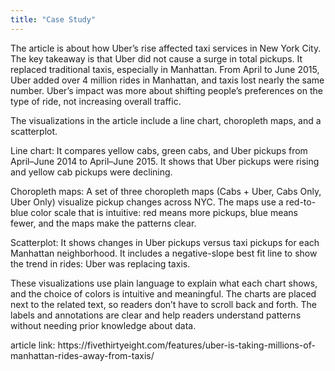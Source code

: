```yaml
---
title: "Case Study"
---
```


The article is about how Uber's rise affected taxi services in New York City. The key takeaway is that Uber did not cause a surge in total pickups. It replaced traditional taxis, especially in Manhattan. From April to June 2015, Uber added over 4 million rides in Manhattan, and taxis lost nearly the same number. Uber's impact was more about shifting people's preferences on the type of ride, not increasing overall traffic.

The visualizations in the article include a line chart, choropleth maps, and a scatterplot.

Line chart: It compares yellow cabs, green cabs, and Uber pickups from April–June 2014 to April–June 2015. It shows that Uber pickups were rising and yellow cab pickups were declining.

Choropleth maps: A set of three choropleth maps (Cabs + Uber, Cabs Only, Uber Only) visualize pickup changes across NYC. The maps use a red-to-blue color scale that is intuitive: red means more pickups, blue means fewer, and the maps make the patterns clear.

Scatterplot: It shows changes in Uber pickups versus taxi pickups for each Manhattan neighborhood. It includes a negative-slope best fit line to show the trend in rides: Uber was replacing taxis. 

These visualizations use plain language to explain what each chart shows, and the choice of colors is intuitive and meaningful. The charts are placed next to the related text, so readers don’t have to scroll back and forth. The labels and annotations are clear and help readers understand patterns without needing prior knowledge about data.


article link: https://fivethirtyeight.com/features/uber-is-taking-millions-of-manhattan-rides-away-from-taxis/
